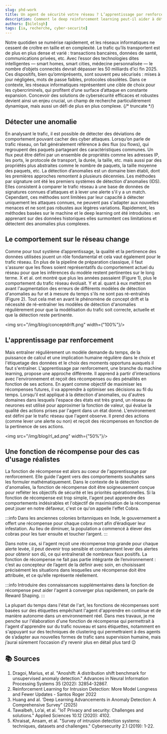 ```yaml
---
slug: phd-work
title: Un agent de sécurité votre réseau ? L’apprentissage par renforcement pour détecter les anomalies dans le trafic réseau
description: Comment le deep reinforcement learning peut-il aider à détecter des anomalies dans le trafic réseau
authors: [bilelsgh]
tags: [ia, recherche, cyber-securite]
---
```



Notre quotidien se numérise rapidement, et les réseaux informatiques ne cessent de croître en taille et en complexité. Le trafic qu’ils transportent est de plus en plus dense et varié : transactions bancaires, données de santé, communications privées, etc.
Avec l’essor des technologies dites intelligentes — smart homes, smart cities, médecine personnalisée — le nombre d’objets connectés devrait dépasser les 50 milliards d’ici fin 2025. Ces dispositifs, bien qu’omniprésents, sont souvent peu sécurisés : mises à jour négligées, mots de passe faibles, protocoles obsolètes.
Dans ce contexte, les réseaux informatiques représentent une cible de choix pour les cybercriminels, qui profitent d’une surface d’attaque en constante expansion. Concevoir des solutions de cybersécurité efficaces et robustes devient ainsi un enjeu crucial, un champ de recherche particulièrement dynamique, mais aussi un défi de plus en plus complexe.
{/* truncate */}

## Détecter une anomalie
En analysant le trafic, il est possible de détecter des déviations de comportement pouvant cacher des cyber attaques. Lorsqu’on parle de trafic réseau, on fait généralement référence à des flux (ou flows), qui regroupent des paquets partageant des caractéristiques communes.
Un flux peut être défini par un ensemble de propriétés comme les adresses IP, les ports, le protocole de transport, la durée, la taille, etc. mais aussi par des propriétés plus abstraites comme le nombre de paquets, la taille moyenne des paquets, etc.
La détection d’anomalies est un domaine bien établi, dont les premières approches remontent à plusieurs décennies. Les méthodes par signature ont été les premiers systèmes de détection d'anomalies (IDS). Elles consistent à comparer le trafic réseau à une base de données de signatures connues d'attaques et à lever une alerte s'il y a un match. Cependant, ces méthodes sont limitées par leur capacité à détecter uniquement les attaques connues, ne peuvent pas s'adapter aux nouvelles menaces et ne sont pas robustes aux légères variations.
Rapidement, les méthodes basées sur le machine et le deep learning ont été introduites : en apprenant sur des données historiques elles surmontent ces limitations et détectent des anomalies plus complexes.

## Le comportement sur le réseau change
Comme pour tout système d’apprentissage, la qualité et la pertinence des données utilisées jouent un rôle fondamental et cela vaut également pour le trafic réseau. En plus de la pipeline de préparation classique, il faut s'assurer que les flows soient représentatifs du comportement actuel du réseau pour que les inférences du modèle restent pertinentes sur le long terme.
X et al. ont montré que plus les années passaient (Figure 1), plus le comportement du trafic réseau évoluait. Y et al. quant à eux mettent en avant l'augmentation des erreurs de différents modèles de détection d'anomalies au fur et à mesure du temps s'ils ne sont pas ré-entraînés (Figure 2).
Tout cela met en avant le phénomène de concept drift et la nécessité de ré-entraîner les modèles de détection d'anomalies régulièrement pour que la modélisation du trafic soit correcte, actuelle et que la détection reste pertinente.

<img src="/img/blog/conceptdrift.png" width={"100%"}/>


## L'apprentissage par renforcement
Mais entraîner régulièrement un modèle demande du temps, de la puissance de calcul et une implication humaine régulière dans le choix et l'étiquetage des données et le choix des moments opportuns auxquels il faut s'entraîner.
L'apprentissage par renforcement, une branche du machine learning, propose une approche différente. Il apprend à partir d'interactions avec l'environnement et reçoit des récompenses ou des pénalités en fonction de ses actions. En ayant comme objectif de maximiser les récompenses futures, il va apprendre à optimiser ses décisions au fil du temps. Lorsqu'il est appliqué à la détection d'anomalies, ou d'autres domaines dans lesquels l'espace des états est très grand, un réseau de neurones est utilisé pour approximer la fonction de valeur, qui évalue la qualité des actions prises par l'agent dans un état donné.
L'environement est défini par le trafic réseau que l'agent observe. Il prend des actions (comme lever une alerte ou non) et reçoit des récompenses en fonction de la pertinence de ses actions.

<img src="/img/blog/rl_ad.png" width={"50%"}/>

## Une fonction de récompense pour des cas d'usage réalistes
La fonction de récompense est alors au coeur de l'apprentissage par renforcement. Elle guide l'agent vers des comportements souhaités sans les formuler mathématiquement. Dans le contexte de la détection d'anomalies, la fonction de récompense doit être soigneusement conçue pour refléter les objectifs de sécurité et les priorités opérationnelles.
Si la fonction de récompense est trop simple, l'agent peut apprendre des comportements indésirables et l'objectif de maximisation de la récompense peut jouer en notre défaveur, c'est ce qu'on appelle l'effet Cobra.

:::info
Dans les anciennes colonies britanniques en Inde, le gouvernement a offert une récompense pour chaque cobra mort afin d’éradiquer leur infestation. Au lieu de diminuer, la population a commencé à élever des cobras pour les tuer ensuite et toucher l’argent.
:::

Dans notre cas, si l'agent reçoit une récompense trop grande pour chaque alerte levée, il peut devenir trop sensible et constamment lever des alertes pour obtenir son dû, ce qui entraînerait de nombreux faux positifs. La fonction de récompense ne fait pas partie intégrante de l’environnement : c’est au concepteur de l’agent de la définir avec soin, en choisissant précisément les situations dans lesquelles une récompense doit être attribuée, et ce qu’elle représente réellement.

:::info
Introduire des connaissances supplémentaires dans la fonction de récompense peut aider l'agent à converger plus rapidement, on parle de Reward Shaping.
:::

La plupart du temps dans l'état de l'art, les fonctions de récompenses sont basées sur des étiquettes empêchant l'agent d'apprendre en continue et de manière autonome dans un environnement réel.
Dans mes travaux, je me penche sur l'élaboration d'une fonction de récompense qui permettrait à l'agent d'apprendre sur du trafic nouveau et sans étiquettes, notamment en s'appuyant sur des techniques de clustering qui permettraient à des agents  de s’adapter aux nouvelles formes de trafic sans supervision humaine, mais j’aurai sûrement l’occasion d’y revenir plus en détail plus tard 😉 

## 📚 Sources

1. Dragoi, Marius, et al. "Anoshift: A distribution shift benchmark for unsupervised anomaly detection." Advances in Neural Information Processing Systems 35 (2022): 32854-32867.
2. Reinforcement Learning for Intrusion Detection: More Model Longness and Fewer Updates - Santos Roger 2022
3. Huang and al. ‘Deep Learning Advancements in Anomaly Detection: A Comprehensive Survey” (2025)
4. Tawalbeh, Lo’ai, et al. "IoT Privacy and security: Challenges and solutions." Applied Sciences 10.12 (2020): 4102.
5. Khraisat, Ansam, et al. "Survey of intrusion detection systems: techniques, datasets and challenges." Cybersecurity 2.1 (2019): 1-22.

